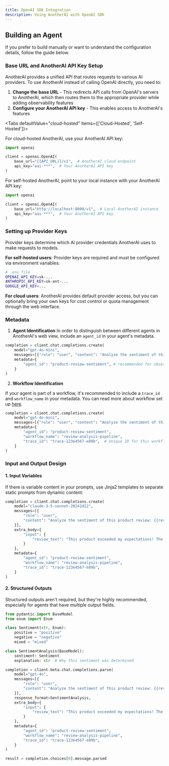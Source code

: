 ```yaml
---
title: OpenAI SDK Integration
description: Using AnotherAI with OpenAI SDK
---
```



## Building an Agent

If you prefer to build manually or want to understand the configuration details, follow the guide below.

<Steps>

<Step>

### Base URL and AnotherAI API Key Setup

AnotherAI provides a unified API that routes requests to various AI providers. To use AnotherAI instead of calling OpenAI directly, you need to:

1. **Change the base URL** - This redirects API calls from OpenAI's servers to AnotherAI, which then routes them to the appropriate provider while adding observability features
2. **Configure your AnotherAI API key** - This enables access to AnotherAI's features

<Tabs defaultValue="cloud-hosted" items={['Cloud-Hosted', 'Self-Hosted']}>

<Tab value="cloud-hosted">

For cloud-hosted AnotherAI, use your AnotherAI API key:

```python
import openai

client = openai.OpenAI(
    base_url="{{API_URL}}/v1",  # AnotherAI cloud endpoint
    api_key="aai-***",  # Your AnotherAI API key
)
```

</Tab>

<Tab value="self-hosted">

For self-hosted AnotherAI, point to your local instance with your AnotherAI API key:

```python
import openai

client = openai.OpenAI(
    base_url="http://localhost:8000/v1",  # Local AnotherAI instance
    api_key="aai-***",  # Your AnotherAI API key
)
```

</Tab>

</Tabs>

</Step>

<Step>

### Setting up Provider Keys

Provider keys determine which AI provider credentials AnotherAI uses to make requests to models.

**For self-hosted users**: Provider keys are required and must be configured via environment variables:

```bash
# .env file
OPENAI_API_KEY=sk-...
ANTHROPIC_API_KEY=sk-ant-...
GOOGLE_API_KEY=...
```

**For cloud users**: AnotherAI provides default provider access, but you can optionally bring your own keys for cost control or quota management through the web interface.

</Step>

<Step>

### Metadata

1. **Agent Identification**
In order to distinguish between different agents in AnotherAI's web view, include an `agent_id` in your agent's metadata.

```python
completion = client.chat.completions.create(
    model="gpt-4o-mini",
    messages=[{"role": "user", "content": "Analyze the sentiment of this product review"}],
    metadata={
        "agent_id": "product-review-sentiment", # recommended for observability
    }
)
```
2. **Workflow Identification**

If your agent is part of a workflow, it's recommended to include a `trace_id` and `workflow_name` in your metadata. You can read more about workflow set up [here](/use-cases/connecting-agents).

```python
completion = client.chat.completions.create(
    model="gpt-4o-mini",
    messages=[{"role": "user", "content": "Analyze the sentiment of this product review"}],
    metadata={
        "agent_id": "product-review-sentiment",
        "workflow_name": "review-analysis-pipeline",
        "trace_id": "trace-123e4567-e89b",  # Unique ID for this workflow instance
    }
)
```

</Step>

<Step>

### Input and Output Design

#### 1. Input Variables

If there is variable content in your prompts, use Jinja2 templates to separate static prompts from dynamic content:

```python
completion = client.chat.completions.create(
    model="claude-3-5-sonnet-20241022",
    messages=[{
        "role": "user", 
        "content": "Analyze the sentiment of this product review: {{review_text}}"
    }],
    extra_body={
        "input": {
            "review_text": "This product exceeded my expectations! The quality is amazing..."
        }
    },
    metadata={
        "agent_id": "product-review-sentiment",
        "workflow_name": "review-analysis-pipeline",
        "trace_id": "trace-123e4567-e89b",
    }
)
```

#### 2. Structured Outputs

Structured outputs aren't required, but they're highly recommended, especially for agents that have multiple output fields.

```python
from pydantic import BaseModel
from enum import Enum

class Sentiment(str, Enum):
    positive = "positive"
    negative = "negative"
    mixed = "mixed"

class SentimentAnalysis(BaseModel):
    sentiment: Sentiment
    explanation: str  # Why this sentiment was determined

completion = client.beta.chat.completions.parse(
    model="gpt-4o",
    messages=[{
        "role": "user", 
        "content": "Analyze the sentiment of this product review: {{review_text}}"
    }],
    response_format=SentimentAnalysis,
    extra_body={
        "input": {
            "review_text": "This product exceeded my expectations! The quality is amazing..."
        }
    },
    metadata={
        "agent_id": "product-review-sentiment",
        "workflow_name": "review-analysis-pipeline",
        "trace_id": "trace-123e4567-e89b",
    }
)

result = completion.choices[0].message.parsed
```

</Step>

</Steps>
